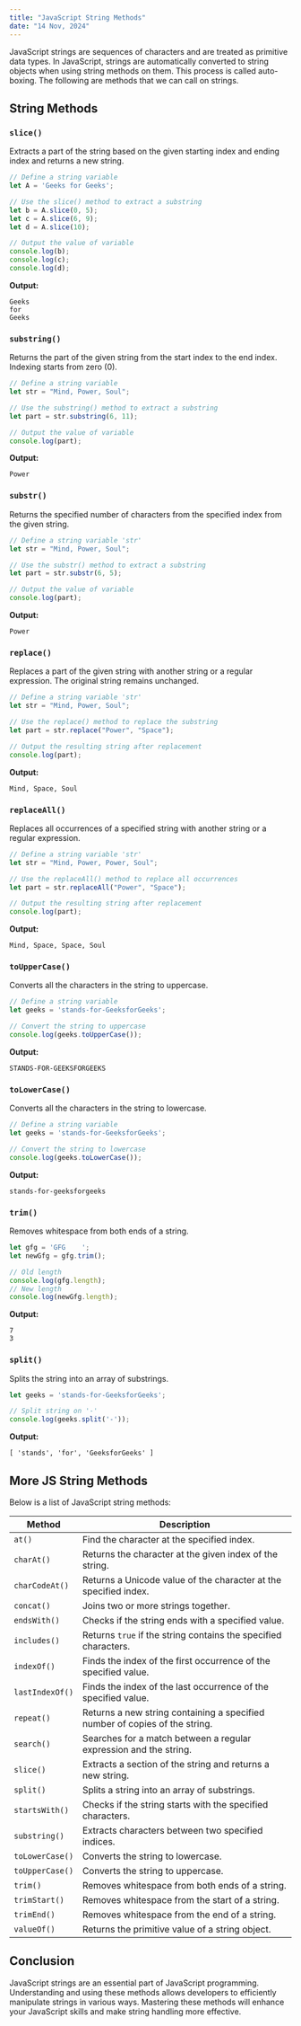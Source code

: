 ```yaml
---
title: "JavaScript String Methods"
date: "14 Nov, 2024"
---
```


JavaScript strings are sequences of characters and are treated as primitive data types. In JavaScript, strings are automatically converted to string objects when using string methods on them. This process is called auto-boxing. The following are methods that we can call on strings.

## String Methods

### `slice()`
Extracts a part of the string based on the given starting index and ending index and returns a new string.

```js
// Define a string variable 
let A = 'Geeks for Geeks';

// Use the slice() method to extract a substring
let b = A.slice(0, 5);
let c = A.slice(6, 9);
let d = A.slice(10);

// Output the value of variable
console.log(b);
console.log(c);
console.log(d);
```

**Output:**
```
Geeks
for
Geeks
```

### `substring()`
Returns the part of the given string from the start index to the end index. Indexing starts from zero (0).

```js
// Define a string variable
let str = "Mind, Power, Soul";

// Use the substring() method to extract a substring 
let part = str.substring(6, 11);

// Output the value of variable
console.log(part);
```

**Output:**
```
Power
```

### `substr()`
Returns the specified number of characters from the specified index from the given string.

```js
// Define a string variable 'str'
let str = "Mind, Power, Soul";

// Use the substr() method to extract a substring
let part = str.substr(6, 5);

// Output the value of variable
console.log(part);
```

**Output:**
```
Power
```

### `replace()`
Replaces a part of the given string with another string or a regular expression. The original string remains unchanged.

```js
// Define a string variable 'str' 
let str = "Mind, Power, Soul";

// Use the replace() method to replace the substring
let part = str.replace("Power", "Space");

// Output the resulting string after replacement
console.log(part);
```

**Output:**
```
Mind, Space, Soul
```

### `replaceAll()`
Replaces all occurrences of a specified string with another string or a regular expression.

```js
// Define a string variable 'str'
let str = "Mind, Power, Power, Soul";

// Use the replaceAll() method to replace all occurrences
let part = str.replaceAll("Power", "Space");

// Output the resulting string after replacement
console.log(part);
```

**Output:**
```
Mind, Space, Space, Soul
```

### `toUpperCase()`
Converts all the characters in the string to uppercase.

```js
// Define a string variable
let geeks = 'stands-for-GeeksforGeeks';

// Convert the string to uppercase
console.log(geeks.toUpperCase());
```

**Output:**
```
STANDS-FOR-GEEKSFORGEEKS
```

### `toLowerCase()`
Converts all the characters in the string to lowercase.

```js
// Define a string variable
let geeks = 'stands-for-GeeksforGeeks';

// Convert the string to lowercase
console.log(geeks.toLowerCase());
```

**Output:**
```
stands-for-geeksforgeeks
```

### `trim()`
Removes whitespace from both ends of a string.

```js
let gfg = 'GFG    ';
let newGfg = gfg.trim();

// Old length
console.log(gfg.length);
// New length
console.log(newGfg.length);
```

**Output:**
```
7
3
```

### `split()`
Splits the string into an array of substrings.

```js
let geeks = 'stands-for-GeeksforGeeks';

// Split string on '-'
console.log(geeks.split('-'));
```

**Output:**
```
[ 'stands', 'for', 'GeeksforGeeks' ]
```

## More JS String Methods

Below is a list of JavaScript string methods:

| Method | Description |
|--------|------------|
| `at()` | Find the character at the specified index. |
| `charAt()` | Returns the character at the given index of the string. |
| `charCodeAt()` | Returns a Unicode value of the character at the specified index. |
| `concat()` | Joins two or more strings together. |
| `endsWith()` | Checks if the string ends with a specified value. |
| `includes()` | Returns `true` if the string contains the specified characters. |
| `indexOf()` | Finds the index of the first occurrence of the specified value. |
| `lastIndexOf()` | Finds the index of the last occurrence of the specified value. |
| `repeat()` | Returns a new string containing a specified number of copies of the string. |
| `search()` | Searches for a match between a regular expression and the string. |
| `slice()` | Extracts a section of the string and returns a new string. |
| `split()` | Splits a string into an array of substrings. |
| `startsWith()` | Checks if the string starts with the specified characters. |
| `substring()` | Extracts characters between two specified indices. |
| `toLowerCase()` | Converts the string to lowercase. |
| `toUpperCase()` | Converts the string to uppercase. |
| `trim()` | Removes whitespace from both ends of a string. |
| `trimStart()` | Removes whitespace from the start of a string. |
| `trimEnd()` | Removes whitespace from the end of a string. |
| `valueOf()` | Returns the primitive value of a string object. |

## Conclusion
JavaScript strings are an essential part of JavaScript programming. Understanding and using these methods allows developers to efficiently manipulate strings in various ways. Mastering these methods will enhance your JavaScript skills and make string handling more effective.

